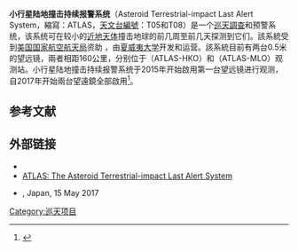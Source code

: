 {{Infobox astronomical survey
 | code = [[天文台編號列表|天文台編號列表]] {{small|(ATLAS-HKO)}}<br />[[天文台編號列表|天文台編號列表]] {{small|(ATLAS-MLO)}}
}}
'''小行星陆地撞击持续报警系统'''（Asteroid Terrestrial-impact Last Alert System，縮寫：ATLAS，[[天文台編號列表|天文台編號]]：T05和T08）是一个[[巡天調查|巡天調查]]和预警系统，该系统可在较小的[[近地天体|近地天体]]撞击地球的前几周至前几天探测到它们。該系統受到[[美国国家航空航天局|美国国家航空航天局]]资助 ，由[[夏威夷大学|夏威夷大学]]{{link-en|天文研究所|Institute for Astronomy (Hawaii)}}开发和运营。該系統目前有两台0.5米的望远镜，兩者相距160公里，分别位于{{link-en|哈雷阿卡拉|Haleakalā Observatory}}（ATLAS-HKO）和{{link-en|莫纳罗亚|Mauna Loa Observatory}}（ATLAS-MLO）观测站。小行星陆地撞击持续报警系统于2015年开始啟用第一台望远镜进行观测，自2017年开始兩台望遠鏡全部啟用<ref name="ArXib2018">{{Cite journal|title=ATLAS: A High-Cadence All-Sky Survey System|last=Tonry|date=28 March 2018|journal=Publications of the Astronomical Society of the Pacific|issue=988|doi=10.1088/1538-3873/aabadf|volume=130|pages=064505|arxiv=1802.00879|bibcode=2018PASP..130f4505T|display-authors=et al}}</ref>。

== 参考文献 ==
{{Reflist}}

== 外部链接 ==

* {{Official website|http://fallingstar.com/home.php}}
* [http://www.ifa.hawaii.edu/info/press-releases/ATLAS/ ATLAS: The Asteroid Terrestrial-impact Last Alert System] {{Wayback|url=http://www.ifa.hawaii.edu/info/press-releases/ATLAS/ |date=20210126190429 }}
* {{YouTube|id=kI9oeBob4x8|title=Planetary Defense Conference 2017, {{small|(starts at 1h 10m 29s)}}}}, Japan, 15 May 2017

[[Category:巡天项目|Category:巡天项目]]